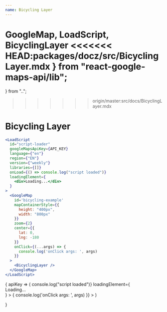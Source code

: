 ```yaml
---
name: Bicycling Layer
---
```


  GoogleMap,
  LoadScript,
  BicyclingLayer
<<<<<<< HEAD:packages/docz/src/BicyclingLayer.mdx
} from "react-google-maps-api/lib";
=======
} from "..";
>>>>>>> origin/master:src/docs/BicyclingLayer.mdx

# Bicycling Layer

```jsx
<LoadScript
  id="script-loader"
  googleMapsApiKey={API_KEY}
  language={"en"}
  region={"EN"}
  version={"weekly"}
  libraries={[]}
  onLoad={() => console.log("script loaded")}
  loadingElement={
    <div>Loading...</div>
  }
>
  <GoogleMap
    id='bicycling-example'
    mapContainerStyle={{
      height: "400px",
      width: "800px"
    }}
    zoom={2}
    center={{
      lat: 0,
      lng: -180
    }}
    onClick={(...args) => {
      console.log('onClick args: ', args)
    }}
  >
    <BicyclingLayer />
  </GoogleMap>
</LoadScript>
```

<WithApiKey>
  {
    apiKey => (
      <LoadScript
        id="script-loader"
        googleMapsApiKey={apiKey}
        language={"en"}
        region={"EN"}
        version={"weekly"}
        libraries={[]}
        onLoad={() => console.log("script loaded")}
        loadingElement={
          <div>Loading...</div>
        }
      >
        <GoogleMap
          id='bicycling-example'
          mapContainerStyle={{
            height: "400px",
            width: "800px"
          }}
          zoom={2}
          center={{
            lat: 0,
            lng: -180
          }}
          onClick={(...args) => {
            console.log('onClick args: ', args)
          }}
        >
          <BicyclingLayer />
        </GoogleMap>
      </LoadScript>
    )

}

</WithApiKey>
